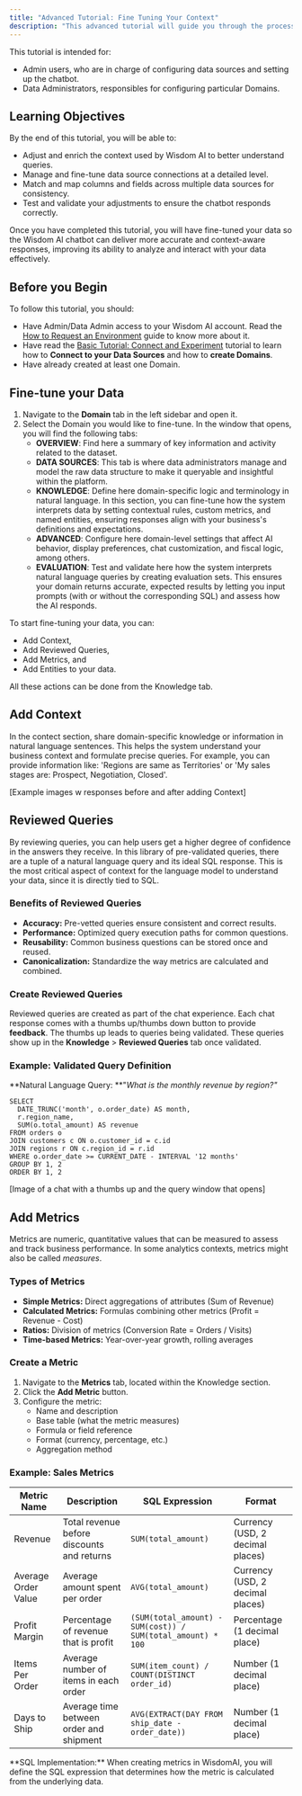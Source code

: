 ```yaml
---
title: "Advanced Tutorial: Fine Tuning Your Context"
description: "This advanced tutorial will guide you through the process of fine-tuning your Wisdom AI data to improve chatbot performance for data analysis. You will learn how to make detailed adjustments to context and data sources, including matching columns and fields to ensure accurate and relevant responses."
---
```


This tutorial is intended for:

- Admin users, who are in charge of configuring data sources and setting up the chatbot.
- Data Administrators, responsibles for configuring particular Domains.

## Learning Objectives

By the end of this tutorial, you will be able to:

- Adjust and enrich the context used by Wisdom AI to better understand queries.
- Manage and fine-tune data source connections at a detailed level.
- Match and map columns and fields across multiple data sources for consistency.
- Test and validate your adjustments to ensure the chatbot responds correctly.

Once you have completed this tutorial, you will have fine-tuned your data so the Wisdom AI chatbot can deliver more accurate and context-aware responses, improving its ability to analyze and interact with your data effectively.

## Before you Begin

To follow this tutorial, you should:

- Have Admin/Data Admin access to your Wisdom AI account. Read the <u>How to Request an Environment</u> guide to know more about it.
- Have read the <u>Basic Tutorial: Connect and Experiment</u> tutorial to learn how to **Connect to your Data Sources** and how to **create Domains**.
- Have already created at least one Domain.

## Fine-tune your Data

1. Navigate to the **Domain** tab in the left sidebar and open it.
2. Select the Domain you would like to fine-tune. In the window that opens, you will find the following tabs:
   - **OVERVIEW**: Find here a summary of key information and activity related to the dataset.
   - **DATA SOURCES**: This tab is where data administrators manage and model the raw data structure to make it queryable and insightful within the platform.
   - **KNOWLEDGE**: Define here domain-specific logic and terminology in natural language. In this section, you can fine-tune how the system interprets data by setting contextual rules, custom metrics, and named entities, ensuring responses align with your business's definitions and expectations.
   - **ADVANCED**: Configure here domain-level settings that affect AI behavior, display preferences, chat customization, and fiscal logic, among others.
   - **EVALUATION**: Test and validate here how the system interprets natural language queries by creating evaluation sets. This ensures your domain returns accurate, expected results by letting you input prompts (with or without the corresponding SQL) and assess how the AI responds.

To start fine-tuning your data, you can:

- Add Context,
- Add Reviewed Queries,
- Add Metrics, and
- Add Entities to your data.

All these actions can be done from the Knowledge tab.

## Add Context

In the contect section, share domain-specific knowledge or information in natural language sentences. This helps the system understand your business context and formulate precise queries. For example, you can provide information like: 'Regions are same as Territories' or 'My sales stages are: Prospect, Negotiation, Closed'.

[Example images w responses before and after adding Context]

## Reviewed Queries

By reviewing queries, you can help users get a higher degree of confidence in the answers they receive. In this library of pre-validated queries, there are a tuple of a natural language query and its ideal SQL response. This is the most critical aspect of context for the language model to understand your data, since it is directly tied to SQL.

### Benefits of Reviewed Queries

- **Accuracy:** Pre-vetted queries ensure consistent and correct results.
- **Performance:** Optimized query execution paths for common questions.
- **Reusability:** Common business questions can be stored once and reused.
- **Canonicalization:** Standardize the way metrics are calculated and combined.

### Create Reviewed Queries

Reviewed queries are created as part of the chat experience. Each chat response comes with a thumbs up/thumbs down button to provide **feedback**. The thumbs up leads to queries being validated. These queries show up in the **Knowledge** \> **Reviewed Queries** tab once validated.

### Example: Validated Query Definition

\*\*Natural Language Query: \*\*"_What is the monthly revenue by region?"_

```
SELECT 
  DATE_TRUNC('month', o.order_date) AS month,
  r.region_name,
  SUM(o.total_amount) AS revenue
FROM orders o
JOIN customers c ON o.customer_id = c.id
JOIN regions r ON c.region_id = r.id
WHERE o.order_date >= CURRENT_DATE - INTERVAL '12 months'
GROUP BY 1, 2
ORDER BY 1, 2
```

[Image of a chat with a thumbs up and the query window that opens]

## Add Metrics

Metrics are numeric, quantitative values that can be measured to assess and track business performance. In some analytics contexts, metrics might also be called _measures_.

### Types of Metrics

- **Simple Metrics:** Direct aggregations of attributes (Sum of Revenue)
- **Calculated Metrics:** Formulas combining other metrics (Profit = Revenue - Cost)
- **Ratios:** Division of metrics (Conversion Rate = Orders / Visits)
- **Time-based Metrics:** Year-over-year growth, rolling averages

### Create a Metric

1. Navigate to the **Metrics** tab, located within the Knowledge section.
2. Click the **Add Metric** button.
3. Configure the metric:
   - Name and description
   - Base table (what the metric measures)
   - Formula or field reference
   - Format (currency, percentage, etc.)
   - Aggregation method

### Example: Sales Metrics

| Metric Name         | Description                                | SQL Expression                                              | Format                           |
| ------------------- | ------------------------------------------ | ----------------------------------------------------------- | -------------------------------- |
| Revenue             | Total revenue before discounts and returns | `SUM(total_amount)`                                         | Currency (USD, 2 decimal places) |
| Average Order Value | Average amount spent per order             | `AVG(total_amount)`                                         | Currency (USD, 2 decimal places) |
| Profit Margin       | Percentage of revenue that is profit       | `(SUM(total_amount) - SUM(cost)) / SUM(total_amount) * 100` | Percentage (1 decimal place)     |
| Items Per Order     | Average number of items in each order      | `SUM(item_count) / COUNT(DISTINCT order_id)`                | Number (1 decimal place)         |
| Days to Ship        | Average time between order and shipment    | `AVG(EXTRACT(DAY FROM ship_date - order_date))`             | Number (1 decimal place)         |

<Info>
  **SQL Implementation:** When creating metrics in WisdomAI, you will define the SQL expression that determines how the metric is calculated from the underlying data.
</Info>